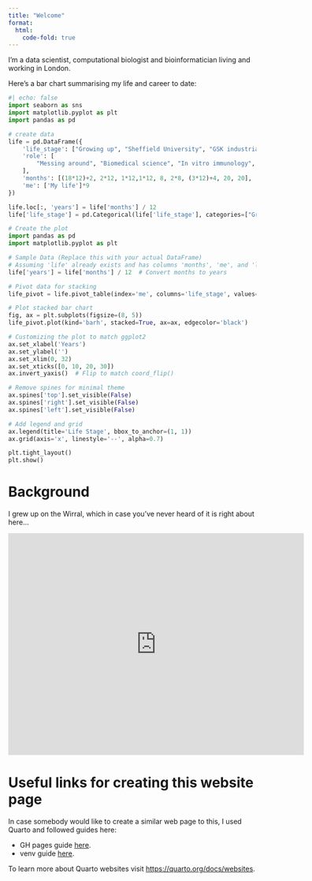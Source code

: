 ```yaml
---
title: "Welcome"
format:
  html:
    code-fold: true
---
```


I'm a data scientist, computational biologist and bioinformatician living and working in London.

Here's a bar chart summarising my life and career to date:

```python
#| echo: false
import seaborn as sns
import matplotlib.pyplot as plt
import pandas as pd

# create data
life = pd.DataFrame({
    'life_stage': ["Growing up", "Sheffield University", "GSK industrial placement", "Sheffield University part 2", "AstraZeneca Alderley Edge", "AstraZeneca Cambridge", "Manchester University/CRUK PhD", "Benevolent AI", "Owkin"],
    'role': [
        "Messing around", "Biomedical science", "In vitro immunology", "Biomedical science", "Animal technician", "In vitro oncology & early clinical development", "Computational biologist & bioinformatician in cancer immunology", "Data science", "Data science"
    ],
    'months': [(18*12)+2, 2*12, 1*12,1*12, 8, 2*8, (3*12)+4, 20, 20],
    'me': ['My life']*9
})

life.loc[:, 'years'] = life['months'] / 12
life['life_stage'] = pd.Categorical(life['life_stage'], categories=["Growing up", "Sheffield University", "GSK industrial placement", "Sheffield University part 2", "AstraZeneca Alderley Edge", "AstraZeneca Cambridge", "Manchester University/CRUK PhD", "Benevolent AI", "Owkin"], ordered=True)

# Create the plot
import pandas as pd
import matplotlib.pyplot as plt

# Sample Data (Replace this with your actual DataFrame)
# Assuming 'life' already exists and has columns 'months', 'me', and 'life_stage'
life['years'] = life['months'] / 12  # Convert months to years

# Pivot data for stacking
life_pivot = life.pivot_table(index='me', columns='life_stage', values='years', aggfunc='sum', observed=False)

# Plot stacked bar chart
fig, ax = plt.subplots(figsize=(8, 5))
life_pivot.plot(kind='barh', stacked=True, ax=ax, edgecolor='black')

# Customizing the plot to match ggplot2
ax.set_xlabel('Years')
ax.set_ylabel('')
ax.set_xlim(0, 32)
ax.set_xticks([0, 10, 20, 30])
ax.invert_yaxis()  # Flip to match coord_flip()

# Remove spines for minimal theme
ax.spines['top'].set_visible(False)
ax.spines['right'].set_visible(False)
ax.spines['left'].set_visible(False)

# Add legend and grid
ax.legend(title='Life Stage', bbox_to_anchor=(1, 1))
ax.grid(axis='x', linestyle='--', alpha=0.7)

plt.tight_layout()
plt.show()


```

# Background

I grew up on the Wirral, which in case you've never heard of it is right about here...

<iframe src="https://www.google.com/maps/embed?pb=!1m18!1m12!1m3!1d152483.47756872556!2d-3.2234090053387896!3d53.33333247961921!2m3!1f0!2f0!3f0!3m2!1i1024!2i768!4f13.1!3m3!1m2!1s0x487ad819e78b6473%3A0x5855af619d4d5206!2sWirral%20Peninsula!5e0!3m2!1sen!2suk!4v1612130774206!5m2!1sen!2suk" width="600" height="450" frameborder="0" style="border:0;" allowfullscreen="" aria-hidden="false" tabindex="0"></iframe>

# Useful links for creating this website page
In case somebody would like to create a similar web page to this, I used Quarto and followed guides here: 

* GH pages guide [here](https://quarto.org/docs/publishing/github-pages.html). 
* venv guide [here](https://quarto.org/docs/projects/virtual-environments.html). 

To learn more about Quarto websites visit <https://quarto.org/docs/websites>. 
